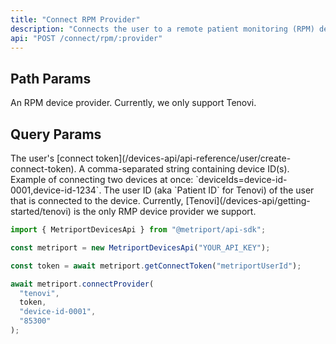 ```yaml
---
title: "Connect RPM Provider"
description: "Connects the user to a remote patient monitoring (RPM) device provider."
api: "POST /connect/rpm/:provider"
---
```


## Path Params

<ParamField path="provider" type="string" required>
  An RPM device provider. Currently, we only support Tenovi.
</ParamField>

## Query Params

<ParamField query="state" type="string" required>
  The user's [connect token](/devices-api/api-reference/user/create-connect-token).
</ParamField>

<ParamField query="deviceIds" type="string" required>
  A comma-separated string containing device ID(s).
<Info>Example of connecting two devices at once: `deviceIds=device-id-0001,device-id-1234`.</Info>
</ParamField>

<ParamField query="deviceUserId" type="string" required>
  The user ID (aka `Patient ID` for Tenovi) of the user that is connected to the device.
</ParamField>

<Info>
  Currently, [Tenovi](/devices-api/getting-started/tenovi) is the only RMP device provider we
  support.
</Info>

<ResponseExample>

```javascript Metriport SDK
import { MetriportDevicesApi } from "@metriport/api-sdk";

const metriport = new MetriportDevicesApi("YOUR_API_KEY");

const token = await metriport.getConnectToken("metriportUserId");

await metriport.connectProvider(
  "tenovi", 
  token, 
  "device-id-0001", 
  "85300"
);
```

</ResponseExample>
